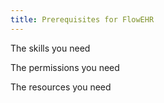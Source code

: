```yaml
---
title: Prerequisites for FlowEHR
---
```


The skills you need

The permissions you need

The resources you need